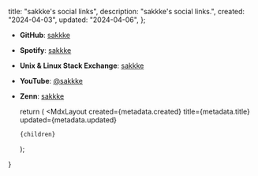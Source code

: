 
  title: "sakkke's social links",
  description: "sakkke's social links.",
  created: "2024-04-03",
  updated: "2024-04-06",
};

- **GitHub**: [sakkke](https://github.com/sakkke)
- **Spotify**: [sakkke](https://open.spotify.com/user/lgembq0v6w8uuug3ynkh6et1f)
- **Unix & Linux Stack Exchange**: [sakkke](https://unix.stackexchange.com/users/514537/sakkke)
- **YouTube**: [@sakkke](https://www.youtube.com/@sakkke)
- **Zenn**: [sakkke](https://zenn.dev/sakkke)

  return (
    <MdxLayout
      created={metadata.created}
      title={metadata.title}
      updated={metadata.updated}
    >
      {children}
    </MdxLayout>
  );
}
